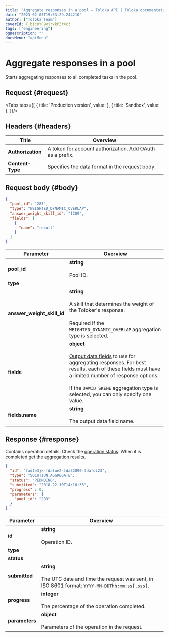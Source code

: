 ```yaml
---
title: "Aggregate responses in a pool — Toloka API | Toloka documentation"
date: "2023-02-03T19:53:29.244210"
author: ["Toloka Team"]
coverId: F_bIcOYF9yjrxkPZrXc3
tags: ["engineering"]
ogDescription: ""
docsMenu: "apiMenu"
---
```



# Aggregate responses in a pool

<Announce/>

Starts aggregating responses to all completed tasks in the pool.

## Request {#request}

<Tabs tabs={[
  { title: 'Production version', value: <AggregateByPoolList1/> },
  { title: 'Sandbox', value: <AggregateByPoolList2/> },
]}/>

## Headers {#headers}

Title | Overview
----- | -----
**Authorization** | A token for account authorization. Add OAuth as a prefix. ||
**Content-Type** | Specifies the data format in the request body.

## Request body {#body}

```json
{
  "pool_id": "283",
  "type": "WEIGHTED_DYNAMIC_OVERLAP",
  "answer_weight_skill_id": "1289",
  "fields": [
    {
      "name": "result"
    }
  ]
}
```

Parameter | Overview
----- | -----
**pool_id** | **string**<br/><br/>Pool ID.
**type** | <AggregateByPoolTable1/>
**answer_weight_skill_id** | **string**<br/><br/>A skill that determines the weight of the Toloker's response.<br/><br/>Required if the `WEIGHTED_DYNAMIC_OVERLAP` aggregation type is selected.
**fields** | **object**<br/><br/>[Output data fields](https://toloka.ai/en/docs/guide/concepts/result-aggregation) to use for aggregating responses. For best results, each of these fields must have a limited number of response options.<br/><br/>If the `DAWID_SKENE` aggregation type is selected, you can only specify one value.
**fields.name** | **string**<br/><br/>The output data field name.

## Response {#response}

Contains operation details: Check the [operation status](/docs-new/api/operations). When it is completed [get the aggregation results](/docs-new/api/get-aggregated-result).

```json
{
  "id": "fadfe3jk-fdafue2-fda32890-fdafdi23",
  "type": "SOLUTION.AGGREGATE",
  "status": "PEDNDING",
  "submitted": "2018-22-10T14:18:35",
  "progress" : 0,
  "parameters": {
    "pool_id": "283"
  }
}
```

Parameter | Overview
----- | -----
**id** | **string**<br/><br/>Operation ID.
**type** | <AggregateByPoolTable2/>
**status** | <AggregateByPoolTable3/>
**submitted** | **string**<br/><br/>The UTC date and time the request was sent, in ISO 8601 format: `YYYY-MM-DDThh:mm:ss[.sss]`.
**progress** | **integer**<br/><br/>The percentage of the operation completed.
**parameters** | **object**<br/><br/>Parameters of the operation in the request.
